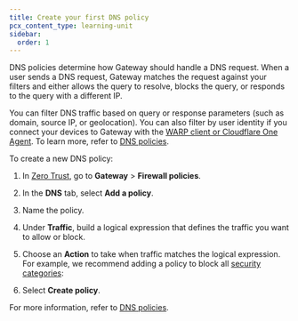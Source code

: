```yaml
---
title: Create your first DNS policy
pcx_content_type: learning-unit
sidebar:
  order: 1
---
```



DNS policies determine how Gateway should handle a DNS request. When a user sends a DNS request, Gateway matches the request against your filters and either allows the query to resolve, blocks the query, or responds to the query with a different IP.

You can filter DNS traffic based on query or response parameters (such as domain, source IP, or geolocation). You can also filter by user identity if you connect your devices to Gateway with the [WARP client or Cloudflare One Agent](/learning-paths/secure-internet-traffic/connect-devices/install-agent/). To learn more, refer to [DNS policies](/cloudflare-one/policies/gateway/dns-policies/).

To create a new DNS policy:

1. In [Zero Trust](https://one.dash.cloudflare.com/), go to **Gateway** > **Firewall policies**.

2. In the **DNS** tab, select **Add a policy**.

3. Name the policy.

4. Under **Traffic**, build a logical expression that defines the traffic you want to allow or block.

5. Choose an **Action** to take when traffic matches the logical expression. For example, we recommend adding a policy to block all [security categories](/cloudflare-one/policies/gateway/domain-categories/#security-categories):

   <Render
   	file="gateway/policies/block-security-categories"
   	product="cloudflare-one"
   />

6. Select **Create policy**.

For more information, refer to [DNS policies](/cloudflare-one/policies/gateway/dns-policies/).
